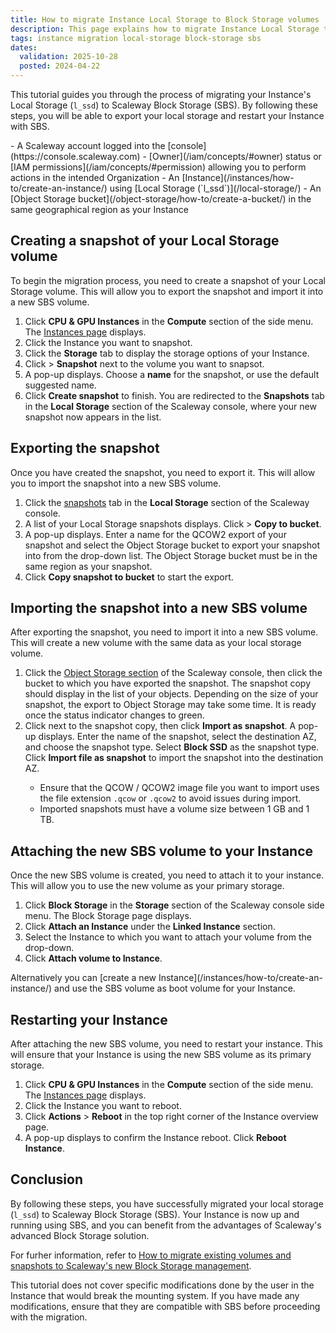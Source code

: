 ```yaml
---
title: How to migrate Instance Local Storage to Block Storage volumes
description: This page explains how to migrate Instance Local Storage to Block Storage volumes.
tags: instance migration local-storage block-storage sbs
dates:
  validation: 2025-10-28
  posted: 2024-04-22
---
```



This tutorial guides you through the process of migrating your Instance's Local Storage (`l_ssd`) to Scaleway Block Storage (SBS). 
By following these steps, you will be able to export your local storage and restart your Instance with SBS.

<Requirements />
- A Scaleway account logged into the [console](https://console.scaleway.com)
- [Owner](/iam/concepts/#owner) status or [IAM permissions](/iam/concepts/#permission) allowing you to perform actions in the intended Organization
- An [Instance](/instances/how-to/create-an-instance/) using [Local Storage (`l_ssd`)](/local-storage/)
- An [Object Storage bucket](/object-storage/how-to/create-a-bucket/) in the same geographical region as your Instance

## Creating a snapshot of your Local Storage volume

To begin the migration process, you need to create a snapshot of your Local Storage volume. This will allow you to export the snapshot and import it into a new SBS volume.

1. Click **CPU & GPU Instances** in the **Compute** section of the side menu. The [Instances page](https://console.scaleway.com/instance/servers) displays.
2. Click the Instance you want to snapshot.
3. Click the **Storage** tab to display the storage options of your Instance.
4. Click <Icon name="more" /> > **Snapshot** next to the volume you want to snapsot.
5. A pop-up displays. Choose a **name** for the snapshot, or use the default suggested name.
6. Click **Create snapshot** to finish. You are redirected to the **Snapshots** tab in the **Local Storage** section of the Scaleway console, where your new snapshot now appears in the list.

## Exporting the snapshot

Once you have created the snapshot, you need to export it. This will allow you to import the snapshot into a new SBS volume.

1. Click the [snapshots](https://console.scaleway.com/local-storage/snapshots) tab in the **Local Storage** section of the Scaleway console.
2. A list of your Local Storage snapshots displays. Click <Icon name="more" /> > **Copy to bucket**.
3. A pop-up displays. Enter a name for the QCOW2 export of your snapshot and select the Object Storage bucket to export your snapshot into from the drop-down list.
    <Message type="note">
      The Object Storage bucket must be in the same region as your snapshot.
    </Message>
4. Click **Copy snapshot to bucket** to start the export.

## Importing the snapshot into a new SBS volume

After exporting the snapshot, you need to import it into a new SBS volume. This will create a new volume with the same data as your local storage volume.

1. Click the [Object Storage section](https://console.scaleway.com/object-storage/buckets) of the Scaleway console, then click the bucket to which you have exported the snapshot. The snapshot copy should display in the list of your objects.
    <Message type="note">
    Depending on the size of your snapshot, the export to Object Storage may take some time. It is ready once the status indicator changes to green.
    </Message>
2. Click <Icon name="more" /> next to the snapshot copy, then click **Import as snapshot**. A pop-up displays. Enter the name of the snapshot, select the destination AZ, and choose the snapshot type.
    Select **Block SSD** as the snapshot type. Click **Import file as snapshot** to import the snapshot into the destination AZ.
    <Message type="important">
      - Ensure that the QCOW / QCOW2 image file you want to import uses the file extension `.qcow` or `.qcow2` to avoid issues during import.
      - Imported snapshots must have a volume size between 1 GB and 1 TB.
    </Message>

## Attaching the new SBS volume to your Instance

Once the new SBS volume is created, you need to attach it to your instance. This will allow you to use the new volume as your primary storage.

1. Click **Block Storage** in the **Storage** section of the Scaleway console side menu. The Block Storage page displays.
2. Click **Attach an Instance** under the **Linked Instance** section.
3. Select the Instance to which you want to attach your volume from the drop-down.
4. Click **Attach volume to Instance**.

<Message type="tip">
  Alternatively you can [create a new Instance](/instances/how-to/create-an-instance/) and use the SBS volume as boot volume for your Instance.
</Message>

## Restarting your Instance

After attaching the new SBS volume, you need to restart your instance. This will ensure that your Instance is using the new SBS volume as its primary storage.

1. Click **CPU & GPU Instances** in the **Compute** section of the side menu. The [Instances page](https://console.scaleway.com/instance/servers) displays.
2. Click the Instance you want to reboot.
3. Click **Actions** > **Reboot** in the top right corner of the Instance overview page.
4. A pop-up displays to confirm the Instance reboot. Click **Reboot Instance**.

## Conclusion

By following these steps, you have successfully migrated your local storage (`l_ssd`) to Scaleway Block Storage (SBS).
Your Instance is now up and running using SBS, and you can benefit from the advantages of Scaleway's advanced Block Storage solution.

For furher information, refer to [How to migrate existing volumes and snapshots to Scaleway's new Block Storage management](/instances/how-to/migrate-volumes-snapshots-to-sbs/).

<Message type="note">
  This tutorial does not cover specific modifications done by the user in the Instance that would break the mounting system.
  If you have made any modifications, ensure that they are compatible with SBS before proceeding with the migration.
</Message>
